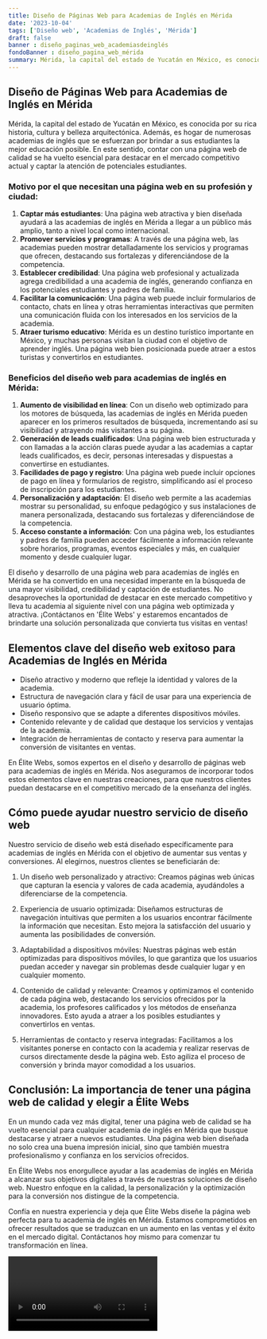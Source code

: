 ```yaml
---
title: Diseño de Páginas Web para Academias de Inglés en Mérida
date: '2023-10-04'
tags: ['Diseño web', 'Academias de Inglés', 'Mérida']
draft: false
banner : diseño_paginas_web_academiasdeinglés
fondoBanner : diseño_pagina_web_mérida
summary: Mérida, la capital del estado de Yucatán en México, es conocida por su rica historia, cultura y belleza arquitectónica. Además, es hogar de numerosas academias de inglés que se esfuerzan por brindar a sus estudiantes la mejor educación posible. En este sentido, contar con una página web de calidad se ha vuelto esencial para destacar en el mercado competitivo actual y captar la atención de potenciales estudiantes.
---
```


## Diseño de Páginas Web para Academias de Inglés en Mérida

Mérida, la capital del estado de Yucatán en México, es conocida por su rica historia, cultura y belleza arquitectónica. Además, es hogar de numerosas academias de inglés que se esfuerzan por brindar a sus estudiantes la mejor educación posible. En este sentido, contar con una página web de calidad se ha vuelto esencial para destacar en el mercado competitivo actual y captar la atención de potenciales estudiantes.

### Motivo por el que necesitan una página web en su profesión y ciudad:

1. **Captar más estudiantes**: Una página web atractiva y bien diseñada ayudará a las academias de inglés en Mérida a llegar a un público más amplio, tanto a nivel local como internacional.
2. **Promover servicios y programas**: A través de una página web, las academias pueden mostrar detalladamente los servicios y programas que ofrecen, destacando sus fortalezas y diferenciándose de la competencia.
3. **Establecer credibilidad**: Una página web profesional y actualizada agrega credibilidad a una academia de inglés, generando confianza en los potenciales estudiantes y padres de familia.
4. **Facilitar la comunicación**: Una página web puede incluir formularios de contacto, chats en línea y otras herramientas interactivas que permiten una comunicación fluida con los interesados en los servicios de la academia.
5. **Atraer turismo educativo**: Mérida es un destino turístico importante en México, y muchas personas visitan la ciudad con el objetivo de aprender inglés. Una página web bien posicionada puede atraer a estos turistas y convertirlos en estudiantes.

### Beneficios del diseño web para academias de inglés en Mérida:

1. **Aumento de visibilidad en línea**: Con un diseño web optimizado para los motores de búsqueda, las academias de inglés en Mérida pueden aparecer en los primeros resultados de búsqueda, incrementando así su visibilidad y atrayendo más visitantes a su página.
2. **Generación de leads cualificados**: Una página web bien estructurada y con llamadas a la acción claras puede ayudar a las academias a captar leads cualificados, es decir, personas interesadas y dispuestas a convertirse en estudiantes.
3. **Facilidades de pago y registro**: Una página web puede incluir opciones de pago en línea y formularios de registro, simplificando así el proceso de inscripción para los estudiantes.
4. **Personalización y adaptación**: El diseño web permite a las academias mostrar su personalidad, su enfoque pedagógico y sus instalaciones de manera personalizada, destacando sus fortalezas y diferenciándose de la competencia.
5. **Acceso constante a información**: Con una página web, los estudiantes y padres de familia pueden acceder fácilmente a información relevante sobre horarios, programas, eventos especiales y más, en cualquier momento y desde cualquier lugar.

El diseño y desarrollo de una página web para academias de inglés en Mérida se ha convertido en una necesidad imperante en la búsqueda de una mayor visibilidad, credibilidad y captación de estudiantes. No desaproveches la oportunidad de destacar en este mercado competitivo y lleva tu academia al siguiente nivel con una página web optimizada y atractiva. ¡Contáctanos en 'Élite Webs' y estaremos encantados de brindarte una solución personalizada que convierta tus visitas en ventas!

<GifSeo />

<Cta />

## Elementos clave del diseño web exitoso para Academias de Inglés en Mérida

- Diseño atractivo y moderno que refleje la identidad y valores de la academia.
- Estructura de navegación clara y fácil de usar para una experiencia de usuario óptima.
- Diseño responsivo que se adapte a diferentes dispositivos móviles.
- Contenido relevante y de calidad que destaque los servicios y ventajas de la academia.
- Integración de herramientas de contacto y reserva para aumentar la conversión de visitantes en ventas.

En Élite Webs, somos expertos en el diseño y desarrollo de páginas web para academias de inglés en Mérida. Nos aseguramos de incorporar todos estos elementos clave en nuestras creaciones, para que nuestros clientes puedan destacarse en el competitivo mercado de la enseñanza del inglés.

## Cómo puede ayudar nuestro servicio de diseño web

Nuestro servicio de diseño web está diseñado específicamente para academias de inglés en Mérida con el objetivo de aumentar sus ventas y conversiones. Al elegirnos, nuestros clientes se beneficiarán de:

1. Un diseño web personalizado y atractivo: Creamos páginas web únicas que capturan la esencia y valores de cada academia, ayudándoles a diferenciarse de la competencia.

2. Experiencia de usuario optimizada: Diseñamos estructuras de navegación intuitivas que permiten a los usuarios encontrar fácilmente la información que necesitan. Esto mejora la satisfacción del usuario y aumenta las posibilidades de conversión.

3. Adaptabilidad a dispositivos móviles: Nuestras páginas web están optimizadas para dispositivos móviles, lo que garantiza que los usuarios puedan acceder y navegar sin problemas desde cualquier lugar y en cualquier momento.

4. Contenido de calidad y relevante: Creamos y optimizamos el contenido de cada página web, destacando los servicios ofrecidos por la academia, los profesores calificados y los métodos de enseñanza innovadores. Esto ayuda a atraer a los posibles estudiantes y convertirlos en ventas.

5. Herramientas de contacto y reserva integradas: Facilitamos a los visitantes ponerse en contacto con la academia y realizar reservas de cursos directamente desde la página web. Esto agiliza el proceso de conversión y brinda mayor comodidad a los usuarios.

## Conclusión: La importancia de tener una página web de calidad y elegir a Élite Webs

En un mundo cada vez más digital, tener una página web de calidad se ha vuelto esencial para cualquier academia de inglés en Mérida que busque destacarse y atraer a nuevos estudiantes. Una página web bien diseñada no solo crea una buena impresión inicial, sino que también muestra profesionalismo y confianza en los servicios ofrecidos.

En Élite Webs nos enorgullece ayudar a las academias de inglés en Mérida a alcanzar sus objetivos digitales a través de nuestras soluciones de diseño web. Nuestro enfoque en la calidad, la personalización y la optimización para la conversión nos distingue de la competencia.

Confía en nuestra experiencia y deja que Élite Webs diseñe la página web perfecta para tu academia de inglés en Mérida. Estamos comprometidos en ofrecer resultados que se traduzcan en un aumento en las ventas y el éxito en el mercado digital. Contáctanos hoy mismo para comenzar tu transformación en línea.

<Video />

<CtaBot job='Academias de Inglés' city='Mérida'/>

<Gmaps query='Mérida+españa+maps' />